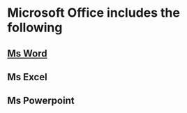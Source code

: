 # Microsoft Office includes the following

## [Ms Word](/msoffice/word/introduction)
## Ms Excel
## Ms Powerpoint